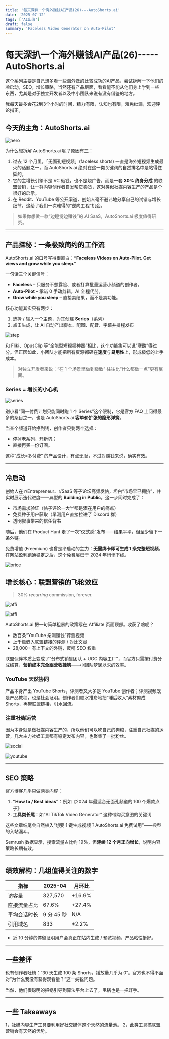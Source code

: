 ```yaml
---
title: '每天深扒一个海外赚钱AI产品(26)---AutoShorts.ai'
date: '2025-07-12'
tags: ['AI出海']
draft: false
summary: 'Faceless Video Generator on Auto-Pilot'
---
```


# 每天深扒一个海外赚钱AI产品(26)-----AutoShorts.ai 
这个系列主要是自己想多看一些海外做的比较成功的AI产品，尝试拆解一下他们的冷启动，SEO，增长策略，当然还有产品层面，看看能不能从他们身上学到一些东西，尤其是对于独立开发者以及中小团队来说有没有借鉴的地方。

我每天最多会花2到3个小时的时间，精力有限，认知也有限，难免纰漏，欢迎评论指正。

## 今天的主角：AutoShorts.ai 

![hero](/static/images/25-autoshort/auto_hero.png)

为什么想拆解 AutoShorts.ai 呢？原因有三：

1. 过去 12 个月里，「无面孔短视频」(faceless shorts) 一直是海外短视频生成最火的话题之一，而 AutoShorts.ai 绝对在这一类关键词的自然排名中是站得住脚的。
2. 它的主增长引擎不是 VC 砸钱，也不是烧广告，而是一套 **30% 终身分成** 的联盟营销，让一群内容创作者自发帮它卖货，这对类似社媒内容生产的产品是个很好的启示。
3. 在 Reddit、YouTube 等公开渠道，创始人毫不避讳地分享自己的试错与增长细节，这给了我们一次难得的“逆向工程”机会。

> 如果你想做一款“边睡觉边赚钱”的 AI SaaS，AutoShorts.ai 极度值得研究。

---

## 产品探秘：一条极致简约的工作流

AutoShorts.ai 的口号写得很直白：**“Faceless Videos on Auto-Pilot. Get views and grow while you sleep.”**

一句话三个关键信号：

* **Faceless** – 只服务不想露脸、或者打算批量运营小频道的创作者。
* **Auto-Pilot** – 承诺 0 手动剪辑，AI 全程代劳。
* **Grow while you sleep** – 直接卖结果，而不是卖功能。


核心功能其实只有两步：

1. 选择 / 输入一个主题，为其创建 **Series**（系列）
2. 点击生成，让 AI 自动产出脚本、配图、配音、字幕并排程发布

![step](/static/images/25-autoshort/step.png)

和 Fliki、OpusClip 等“全能型短视频神器”相比，这个功能集可以说“寒酸”得过分。但正因如此，小团队才能把所有资源都砸在**速度**与**易用性**上，形成极低的上手成本。

> 对独立开发者来说：“在 1 个场景里做到极致” 往往比“什么都做一点”更有赢面。

### Series = 增长的小心机

![series](/static/images/25-autoshort/series.png)


别小看“同一付费计划只能同时跑 1 个 Series”这个限制，它是官方 FAQ 上问得最多的条目之一，也是 AutoShorts.ai **客单价扩张的隐形弹簧**。

当某个频道开始挣到钱，创作者只剩两个选择：

* 停掉老系列，开新坑；
* 直接再买一份订阅。

这种“成长=多付费” 的产品设计，有点无耻，不过对赚钱来说，确实有效。

---

## 冷启动

创始人在 r/Entrepreneur、r/SaaS 等子论坛高频发帖，坦白“市场早已拥挤”，并实时展示迭代进度——典型的 **Building in Public**。这一步同时完成了：

* 市场需求验证（帖子评论一大半都是潜在用户的痛点）
* 免费种子用户获取（早测用户直接拉进了 Discord 群）
* 透明叙事带来的信任背书

随后，他们在 Product Hunt 走了一次“仪式感”发布——结果平平，但至少留下一条外链。

免费增值 (Freemium) 也曾是冷启动的主力：**无需绑卡即可生成 1 条完整短视频**。在网站盈利跑通稳定之后，这个免费层已于 2024 年悄悄下线。

![price](/static/images/25-autoshort/price.png)


## 增长核心：联盟营销的飞轮效应

> 30% *recurring* commission, forever.

![affi](/static/images/25-autoshort/affi.png)

![affi](/static/images/25-autoshort/aff2i.png)

AutoShorts.ai 把一句简单粗暴的政策写在 Affiliate 页面顶部。收获了啥呢？

* 数百条“YouTube 亲测赚钱”评测视频
* 上千篇嵌入联盟链接的评测 / 对比文章
* 28,000+ 有上下文的外链，反哺 SEO 权重

联盟伙伴本质上变成了“分布式销售团队 + UGC 内容工厂”，而官方只需按付费分成结算，**营销成本完全跟营收挂钩**——小团队梦寐以求的效率。

### YouTube 天然协同

产品本身产出 YouTube Shorts，评测者又大多是 YouTube 创作者；评测视频既是产品教程，也是社会证明。创作者们顺水推舟地把“睡后收入”素材剪成 Shorts，再带联盟链接，引水回流。

### 注重社媒运营

因为本身就是做社媒内容生产的，所以他们可以吃自己的狗粮，注重自己社媒的运营，几大主力社媒工具都有稳定发布内容，也聚集了一批粉丝。

![social](/static/images/25-autoshort/social.png)

![youtube](/static/images/25-autoshort/youtube.png)

---

## SEO 策略

官方博客几乎只做两类内容：

1. **“How to / Best ideas”**：例如《2024 年最适合无面孔频道的 100 个爆款点子》
2. **工具类长尾**：如“AI TikTok Video Generator” 这种带购买意图的关键词

这些文章结尾会自然植入“想要 1 键生成视频？AutoShorts.ai 免费试用”——典型的入站漏斗。

Semrush 数据显示，搜索流量占比约 19%，但**连续 12 个月正向增长**，说明内容策略长期有效。

---

## 绩效解构：几组值得关注的数字

| 指标 | 2025-04 | 月环比 |
| --- | --- | --- |
| 访客量 | 327,570 | +16.9% |
| 直接流量占比 | 67.6% | +27.4% |
| 平均会话时长 | 9 分 45 秒 | N/A |
| 引用域名 | 833 | +2.2% |

* 近 10 分钟的停留证明用户会真正在站内生成 / 预览视频，产品粘性挺好。

---

## 一些差评

也有创作者吐槽：“30 天生成 100 条 Shorts，播放量几乎为 0”。官方也不得不面对“为什么我没有获得观看量？”这一尖锐问题。

当然，他们很聪明的把锅引导到算法平台上去了，甩锅也是一把好手。

---

## 一些 Takeaways

1，社媒内容生产工具要利用好社交媒体这个天然的流量池。
2，此类工具搞联盟营销会有天然的优势。

